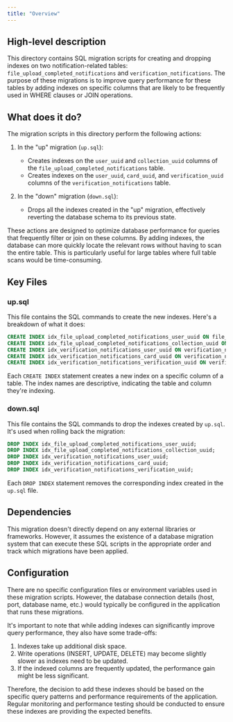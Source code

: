 ```yaml
---
title: "Overview"
---
```


## High-level description
This directory contains SQL migration scripts for creating and dropping indexes on two notification-related tables: `file_upload_completed_notifications` and `verification_notifications`. The purpose of these migrations is to improve query performance for these tables by adding indexes on specific columns that are likely to be frequently used in WHERE clauses or JOIN operations.

## What does it do?
The migration scripts in this directory perform the following actions:

1. In the "up" migration (`up.sql`):
   - Creates indexes on the `user_uuid` and `collection_uuid` columns of the `file_upload_completed_notifications` table.
   - Creates indexes on the `user_uuid`, `card_uuid`, and `verification_uuid` columns of the `verification_notifications` table.

2. In the "down" migration (`down.sql`):
   - Drops all the indexes created in the "up" migration, effectively reverting the database schema to its previous state.

These actions are designed to optimize database performance for queries that frequently filter or join on these columns. By adding indexes, the database can more quickly locate the relevant rows without having to scan the entire table. This is particularly useful for large tables where full table scans would be time-consuming.

## Key Files

### up.sql
This file contains the SQL commands to create the new indexes. Here's a breakdown of what it does:

```sql
CREATE INDEX idx_file_upload_completed_notifications_user_uuid ON file_upload_completed_notifications (user_uuid);
CREATE INDEX idx_file_upload_completed_notifications_collection_uuid ON file_upload_completed_notifications (collection_uuid);
CREATE INDEX idx_verification_notifications_user_uuid ON verification_notifications (user_uuid);
CREATE INDEX idx_verification_notifications_card_uuid ON verification_notifications (card_uuid);
CREATE INDEX idx_verification_notifications_verification_uuid ON verification_notifications (verification_uuid);
```

Each `CREATE INDEX` statement creates a new index on a specific column of a table. The index names are descriptive, indicating the table and column they're indexing.

### down.sql
This file contains the SQL commands to drop the indexes created by `up.sql`. It's used when rolling back the migration:

```sql
DROP INDEX idx_file_upload_completed_notifications_user_uuid;
DROP INDEX idx_file_upload_completed_notifications_collection_uuid;
DROP INDEX idx_verification_notifications_user_uuid;
DROP INDEX idx_verification_notifications_card_uuid;
DROP INDEX idx_verification_notifications_verification_uuid;
```

Each `DROP INDEX` statement removes the corresponding index created in the `up.sql` file.

## Dependencies
This migration doesn't directly depend on any external libraries or frameworks. However, it assumes the existence of a database migration system that can execute these SQL scripts in the appropriate order and track which migrations have been applied.

## Configuration
There are no specific configuration files or environment variables used in these migration scripts. However, the database connection details (host, port, database name, etc.) would typically be configured in the application that runs these migrations.

It's important to note that while adding indexes can significantly improve query performance, they also have some trade-offs:

1. Indexes take up additional disk space.
2. Write operations (INSERT, UPDATE, DELETE) may become slightly slower as indexes need to be updated.
3. If the indexed columns are frequently updated, the performance gain might be less significant.

Therefore, the decision to add these indexes should be based on the specific query patterns and performance requirements of the application. Regular monitoring and performance testing should be conducted to ensure these indexes are providing the expected benefits.